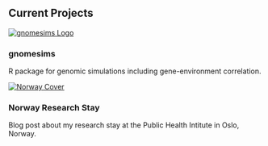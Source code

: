## Current Projects

<div class="project-grid">

<!-- Article 1: gnomesims -->
<div class="article-tile">
  <a href="https://josefinabernardo.github.io/gnomesims/" target="_blank">
    <img src="images/logo.png" alt="gnomesims Logo" class="project-img"/>
  </a>
  <h3>gnomesims</h3>
  <p>R package for genomic simulations including gene-environment correlation.</p>
</div>

<!-- Article 2: Norway trip -->
<div class="article-tile">
  <a href="norway.qmd">
    <img src="images/norway-cover.jpg" alt="Norway Cover" class="project-img"/>
  </a>
  <h3>Norway Research Stay</h3>
  <p>Blog post about my research stay at the Public Health Intitute in Oslo, Norway.</p>
</div>

</div>
